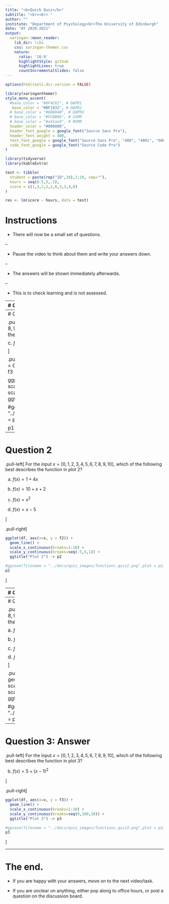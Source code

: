 ```yaml
---
title: "<b>Quick Quiz</b>"
subtitle: "<br><br> "
author: ""
institute: "Department of Psychology<br>The University of Edinburgh"
date: "AY 2020-2021"
output:
  xaringan::moon_reader:
    lib_dir: libs
    css: xaringan-themer.css
    nature:
      ratio: '16:9'
      highlightStyle: github
      highlightLines: true
      countIncrementalSlides: false
---
```



```r
options(htmltools.dir.version = FALSE)
```

```r
library(xaringanthemer)
style_mono_accent(
  #base_color = "#0F4C81", # DAPR1
   base_color = "#BF1932", # DAPR2
  # base_color = "#88B04B", # DAPR3 
  # base_color = "#FCBB06", # USMR
  # base_color = "#a41ae4", # MSMR
  header_color = "#000000",
  header_font_google = google_font("Source Sans Pro"),
  header_font_weight = 400,
  text_font_google = google_font("Source Sans Pro", "400", "400i", "600", "600i"),
  code_font_google = google_font("Source Code Pro")
)
```

```r
library(tidyverse)
library(kableExtra)

test <- tibble(
  student = paste(rep("ID",10),1:10, sep=""),
  hours = seq(0.5,5,.5),
  score = c(1,3,1,2,2,6,3,3,4,8)
)

res <- lm(score ~ hours, data = test)
```


# Instructions
+ There will now be a small set of questions. 

--

+ Pause the video to think about them and write your answers down. 

--

+ The answers will be shown immediately afterwards.

--

+ This is to check learning and is not assessed.

---
# Question 1

.pull-left[
For the input $x = [0,1,2,3,4,5,6,7,8,9,10]$, which of the following best describes the function in plot 1?


a. $f(x) = 10 + 2x$

b. $f(x) = 10 + x$

c. $f(x) = x + 2x$

d. $f(x) = 6x$
]

.pull-right[
```r
library(tidyverse)
df <- tibble(
  x = 0:10
  ) %>%
  mutate(
    f1 = x + 2*x,
    f2 = x -5,
    f3 = 5 + (x-1)^2
  )
 
ggplot(df, aes(x=x, y = f1)) +
  geom_line() +
  scale_x_continuous(breaks=1:10) +
  scale_y_continuous(breaks=seq(0,30,5)) +
  ggtitle("Plot 1") -> p1

#ggsave(filename = "../docs/quiz_images/functions_quiz1.png",plot = p1)

p1
```
]

---
# Question 1: Answer

.pull-left[
For the input $x = [0,1,2,3,4,5,6,7,8,9,10]$, which of the following best describes the function in plot 1?


c. $f(x) = x + 2x$

]

.pull-right[
```r
library(tidyverse)
df <- tibble(
  x = 0:10
  ) %>%
  mutate(
    f1 = x + 2*x,
    f2 = x -5,
    f3 = 5 + (x-1)^2
  )
 
ggplot(df, aes(x=x, y = f1)) +
  geom_line() +
  scale_x_continuous(breaks=1:10) +
  scale_y_continuous(breaks=seq(0,30,5)) +
  ggtitle("Plot 1") -> p1

#ggsave(filename = "../docs/quiz_images/functions_quiz1.png",plot = p1)

p1
```
]


---
# Question 2

.pull-left[
For the input $x = [0,1,2,3,4,5,6,7,8,9,10]$, which of the following best describes the function in plot 2?


a. $f(x) = 1 + 4x$

b. $f(x) = 10 + x + 2$

c. $f(x) = x^2$

d. $f(x) = x - 5$

]

.pull-right[
```r

ggplot(df, aes(x=x, y = f2)) +
  geom_line() +
  scale_x_continuous(breaks=1:10) +
  scale_y_continuous(breaks=seq(-5,5,1)) +
  ggtitle("Plot 2") -> p2

#ggsave(filename = "../docs/quiz_images/functions_quiz2.png",plot = p2)
p2
```
]


---
# Question 2: Answer

.pull-left[
For the input $x = [0,1,2,3,4,5,6,7,8,9,10]$, which of the following best describes the function in plot 2?


d. $f(x) = x - 5$
]

.pull-right[
```r

ggplot(df, aes(x=x, y = f2)) +
  geom_line() +
  scale_x_continuous(breaks=1:10) +
  scale_y_continuous(breaks=seq(-5,5,1)) +
  ggtitle("Plot 2") -> p2

#ggsave(filename = "../docs/quiz_images/functions_quiz2.png",plot = p2)
p2
```
]



---
# Question 3

.pull-left[
For the input $x = [0,1,2,3,4,5,6,7,8,9,10]$, which of the following best describes the function in plot 3?

a. $f(x) = x - 2x$

b. $f(x) = 5 + (x-1)^2$

c. $f(x) = x^3$

d. $f(x) = xz$

]

.pull-right[
```r

ggplot(df, aes(x=x, y = f3)) +
  geom_line() +
  scale_x_continuous(breaks=1:10) +
  scale_y_continuous(breaks=seq(0,100,10)) +
  ggtitle("Plot 3") -> p3

#ggsave(filename = "../docs/quiz_images/functions_quiz3.png",plot = p3)
p3
```
]


---
# Question 3: Answer

.pull-left[
For the input $x = [0,1,2,3,4,5,6,7,8,9,10]$, which of the following best describes the function in plot 3?


b. $f(x) = 5 + (x-1)^2$

]

.pull-right[
```r

ggplot(df, aes(x=x, y = f3)) +
  geom_line() +
  scale_x_continuous(breaks=1:10) +
  scale_y_continuous(breaks=seq(0,100,10)) +
  ggtitle("Plot 3") -> p3

#ggsave(filename = "../docs/quiz_images/functions_quiz3.png",plot = p3)
p3
```
]

---
# The end.

+ If you are happy with your answers, move on to the next video/task.

+ If you are unclear on anything, either pop along to office hours, or post a question on the discussion board. 